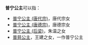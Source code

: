 '''普宁公主'''可以指：
*[[普宁公主_(唐代宗)|普宁公主 (唐代宗)]]，唐代宗女
*[[普宁公主_(唐德宗)|普宁公主 (唐德宗)]]，唐德宗女
*[[普宁公主_(后梁)|普宁公主 (后梁)]]，朱温之女
*[[普慈公主|普慈公主]]，王建之女，一作普宁公主

{{Disambig|Cat=公主封号消歧义}}